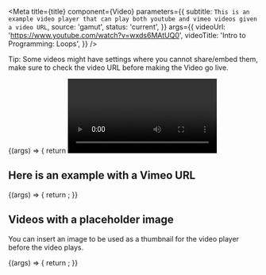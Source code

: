 


<Meta
  title={title}
  component={Video}
  parameters={{
    subtitle: `This is an example video player that can play both youtube and vimeo videos
given a video URL`,
    source: 'gamut',
    status: 'current',
  }}
  args={{
    videoUrl: 'https://www.youtube.com/watch?v=wxds6MAtUQ0',
    videoTitle: 'Intro to Programming: Loops',
  }}
/>

Tip: Some videos might have settings where you cannot share/embed them, make sure to check the video URL before making the Video go live.

<Canvas>
  <Story name="Video">
    {(args) => {
      return <Video {...args} />;
    }}
  </Story>
</Canvas>

## Here is an example with a Vimeo URL

<Canvas>
  <Story name="Vimeo video URL">
    {(args) => {
      return <VimeoVideo {...args} />;
    }}
  </Story>
</Canvas>

## Videos with a placeholder image

You can insert an image to be used as a thumbnail for the video player before the video plays.

<Canvas>
  <Story name="Video with placeholder">
    {(args) => {
      return <VideoWithCaptions {...args} />;
    }}
  </Story>
</Canvas>

<PropsTable story="Video" />
